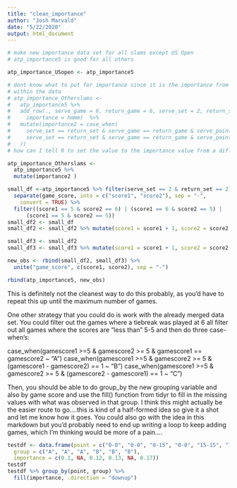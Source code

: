 ```yaml
---
title: "clean_importance"
author: "Josh Marvald"
date: "5/22/2020"
output: html_document
---
```



```r
# make new importance data set for all slams except US Open
# atp_importance5 is good for all others

atp_importance_USopen <- atp_importance5

# dont know what to put for importance since it is the importance from another row 
# within the data
# atp_importance_Otherslams <-
#   atp_importance5 %>%
#   add_row(., serve_game = 6, return_game = 6, serve_set = 2, return_set = 6, serve_point = 0, return_point = 0, 
#     importance = hmmm)  %>%
#   mutate(importance2 = case_when(
#     serve_set == return_set & serve_game == return_game & serve_point == return_point ~  ,
#     serve_set == return_set & serve_game == return_game & serve_point == return_point + 1 ~
#   ))
# how can I tell R to set the value to the importance value from a different row?

atp_importance_Otherslams <-
  atp_importance5 %>%
  mutate(importance2 )

small_df <-atp_importance5 %>% filter(serve_set == 2 & return_set == 2) %>%
  separate(game_score, into = c("score1", "score2"), sep = "-",
    convert = TRUE) %>%
  filter((score1 == 5 & score2 == 6) | (score1 == 6 & score2 == 5) |
      (score1 == 5 & score2 == 5))
small_df2 <- small_df
small_df2 <- small_df2 %>% mutate(score1 = score1 + 1, score2 = score2 + 1)

small_df3 <- small_df2
small_df3 <- small_df3 %>% mutate(score1 = score1 + 1, score2 = score2 + 1)

new_obs <- rbind(small_df2, small_df3) %>%
  unite("game_score", c(score1, score2), sep = "-")

rbind(atp_importance5, new_obs)
```

This is definitely not the cleanest way to do this probably, as you'd have to repeat this up until the maximum number of games.

One other strategy that you could do is work with the already merged data set. You could filter out the games where a tiebreak was played at 6 all filter out all games where the scores are "less than" 5-5 and then do three case-when's:

case_when(gamescore1 >=5 & gamescore2 >= 5 & gamescore1 == gamescore2 ~ "A")
case_when(gamescore1 >=5 & gamescore2 >= 5 & (gamescore1 - gamescore2) == 1 ~ "B")
case_when(gamescore1 >=5 & gamescore2 >= 5 & (gamescore2 - gamescore1) == 1 ~ "C")

Then, you should be able to do group_by the new grouping variable and also by game score and use the fill() function from tidyr to fill in the missing values with what was observed in that group. I think this might actually be the easier route to go....this is kind of a half-formed idea so give it a shot and let me know how it goes. You could also go with the idea in this markdown but you'd probably need to end up writing a loop to keep adding games, which I'm thinking would be more of a pain....

```r
testdf <- data.frame(point = c("0-0", "0-0", "0-15", "0-0", "15-15", "15-15"),
  group = c("A", "A", "A", "B", "B", "B"), 
  importance = c(0.1, NA, 0.12, 0.13, NA, 0.17))
testdf
testdf %>% group_by(point, group) %>%
  fill(importance, .direction = "downup")

```




